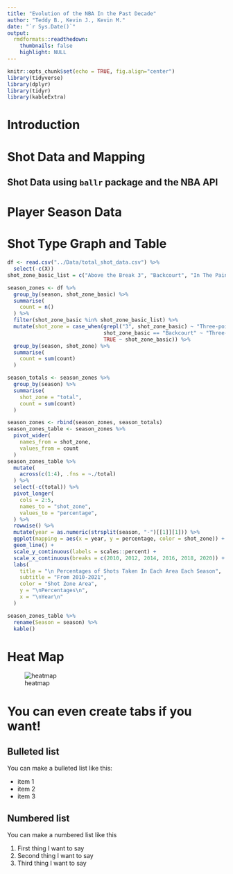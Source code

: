 ```yaml
---
title: "Evolution of the NBA In the Past Decade"
author: "Teddy B., Kevin J., Kevin M."
date: "`r Sys.Date()`"
output:
  rmdformats::readthedown:
    thumbnails: false
    highlight: NULL
---
```


```r
knitr::opts_chunk$set(echo = TRUE, fig.align="center")
library(tidyverse)
library(dplyr)
library(tidyr)
library(kableExtra)
```

# Introduction

# Shot Data and Mapping

## Shot Data using `ballr` package and the NBA API

# Player Season Data

# Shot Type Graph and Table

```r
df <- read.csv("../Data/total_shot_data.csv") %>%
  select(-c(X))
shot_zone_basic_list = c("Above the Break 3", "Backcourt", "In The Paint (Non-RA)", "Left Corner 3", "Mid-Range", "Restricted Area", "Right Corner 3")

season_zones <- df %>%
  group_by(season, shot_zone_basic) %>%
  summarise(
    count = n()
  ) %>% 
  filter(shot_zone_basic %in% shot_zone_basic_list) %>%
  mutate(shot_zone = case_when(grepl("3", shot_zone_basic) ~ "Three-pointers",
                               shot_zone_basic == "Backcourt" ~ "Three-pointers",
                               TRUE ~ shot_zone_basic)) %>%
  group_by(season, shot_zone) %>%
  summarise(
    count = sum(count)
  ) 

season_totals <- season_zones %>%
  group_by(season) %>%
  summarise(
    shot_zone = "total",
    count = sum(count)
  )

season_zones <- rbind(season_zones, season_totals)
season_zones_table <- season_zones %>%
  pivot_wider(
    names_from = shot_zone,
    values_from = count
  ) 
season_zones_table %>%
  mutate(
    across(c(1:4), .fns = ~./total)
  ) %>%
  select(-c(total)) %>%
  pivot_longer(
    cols = 2:5,
    names_to = "shot_zone",
    values_to = "percentage",
  ) %>%
  rowwise() %>%
  mutate(year = as.numeric(strsplit(season, "-")[[1]][1])) %>%
  ggplot(mapping = aes(x = year, y = percentage, color = shot_zone)) +
  geom_line() + 
  scale_y_continuous(labels = scales::percent) +
  scale_x_continuous(breaks = c(2010, 2012, 2014, 2016, 2018, 2020)) + 
  labs(
    title = "\n Percentages of Shots Taken In Each Area Each Season",
    subtitle = "From 2010-2021",
    color = "Shot Zone Area",
    y = "\nPercentages\n",
    x = "\nYear\n"
  )
```

```r
season_zones_table %>% 
  rename(Season = season) %>%
  kable()
```

# Heat Map

![heatmap](heatmap.gif)


# You can even create tabs if you want! {.tabset .tabset-fade .tabset-pills}

## Bulleted list

You can make a bulleted list like this:

- item 1
- item 2
- item 3


## Numbered list

You can make a numbered list like this

1. First thing I want to say
2. Second thing I want to say
3. Third thing I want to say

